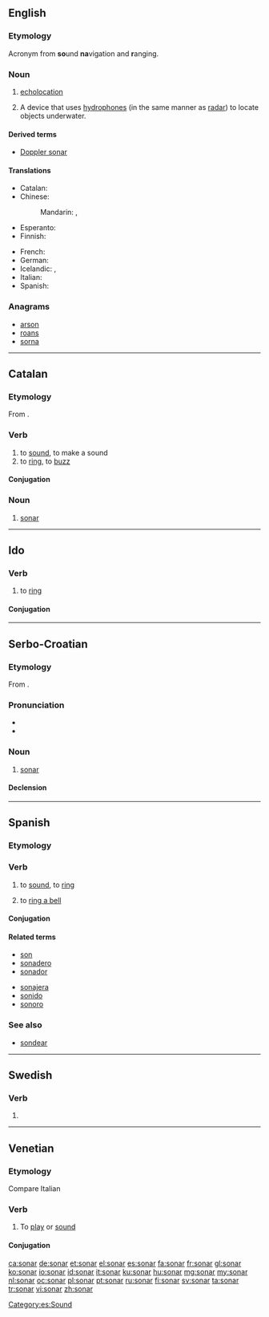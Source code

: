 {{also|Sonar|soñar}}
==English==

===Etymology===
{{wikipedia}}
Acronym from '''so'''und '''na'''vigation and '''r'''anging.

===Noun===
{{en-noun}}

# {{nautical}} [[echolocation]]
# {{nautical}} A device that uses [[hydrophone]]s (in the same manner as [[radar]]) to locate objects underwater.

====Derived terms====
* [[Doppler sonar]]

====Translations====
{{trans-top|device}}
* Catalan: {{t+|ca|sonar|m}}
* Chinese:
*: Mandarin: {{t-|cmn|聲納|sc=Hani}}, {{t-|cmn|声纳|tr=shēngnà|sc=Hani}}
* Esperanto: {{t-|eo|sonaro}}
* Finnish: {{t-|fi|kaikuluotain}}
{{trans-mid}}
* French: {{t+|fr|sonar|m}}
* German: {{t-|de|Sonar|n}}
* Icelandic: {{t-|is|ómsjá|f}}, {{t-|is|sónar|m}}
* Italian: {{t-|it|idrofono|m}}
* Spanish: {{t-|es|sónar|m}}
{{trans-bottom}}

===Anagrams===
* [[arson#English|arson]]
* [[roans#English|roans]]
* [[sorna#English|sorna]]

----
==Catalan==

===Etymology===
From {{term|so|lang=ca}}.

===Verb===
{{ca-verb|ar|son}}

# to [[sound]], to make a sound
# to [[ring]], to [[buzz]]

====Conjugation====
{{ca-conj-ar|son}}

===Noun===
{{ca-noun|m|-}}

# [[#English|sonar]]

----

==Ido==

===Verb===
{{io-verb|son}}

# to [[ring]]

====Conjugation====
{{io-verb-conj|son}}

----

==Serbo-Croatian==

===Etymology===
From {{etyl|en|sh}} {{term|sonar|lang=en}}.

===Pronunciation===
* {{IPA|/sǒnaːr/|lang=sh}}
* {{hyphenation|so|nar}}

===Noun===
{{sh-noun|g=m|head=sònār|r|сонар|со̀на̄р}}

# [[#English|sonar]]

====Declension====
{{sh-decl-noun
|sònār|sonari
|sonára|sonara
|sonaru|sonarima
|sonar|sonare
|sonare|sonari
|sonaru|sonarima
|sonarom|sonarima
}}

----

==Spanish==

===Etymology===
{{etyl|la|es}} {{term|sonare|lang=la}}

===Verb===
{{es-verb|son|ar|pres=sueno}}

# to [[sound]], to [[ring]]
# {{figuratively|lang=es}} to [[ring a bell]]
#: {{usex|Me '''suena''' el nombre, pero no lo ubico.|translation=His name '''rings a bell''' but I can't place him.}}

====Conjugation====
{{es-conj-ar (o-ue)|s|n}}

====Related terms====
{{top2}}
* [[son]]
* [[sonadero]]
* [[sonador]]
{{mid2}}
* [[sonajera]]
* [[sonido]]
* [[sonoro]]
{{bottom}}

===See also===
* [[sondear]]

[[Category:es:Sound]]

----

==Swedish==

===Verb===
{{head|sv|verb form}}

# {{sv-verb-form-pre|sona}}

----
==Venetian==

===Etymology===
Compare Italian {{term|suonare|lang=it}}

===Verb===
{{head|vec|verb}} {{transitive}}

# To [[play]] or [[sound]]

====Conjugation====
{{vec-conj-ar|son|aver}}

[[ca:sonar]]
[[de:sonar]]
[[et:sonar]]
[[el:sonar]]
[[es:sonar]]
[[fa:sonar]]
[[fr:sonar]]
[[gl:sonar]]
[[ko:sonar]]
[[io:sonar]]
[[id:sonar]]
[[it:sonar]]
[[ku:sonar]]
[[hu:sonar]]
[[mg:sonar]]
[[my:sonar]]
[[nl:sonar]]
[[oc:sonar]]
[[pl:sonar]]
[[pt:sonar]]
[[ru:sonar]]
[[fi:sonar]]
[[sv:sonar]]
[[ta:sonar]]
[[tr:sonar]]
[[vi:sonar]]
[[zh:sonar]]
